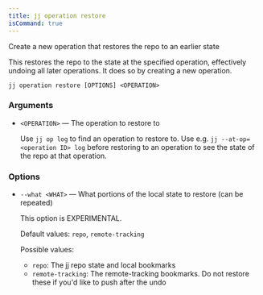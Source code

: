 ```yaml
---
title: jj operation restore
isCommand: true
---
```


Create a new operation that restores the repo to an earlier state

This restores the repo to the state at the specified operation, effectively undoing all later operations. It does so by creating a new operation.

```shell title="Usage"
jj operation restore [OPTIONS] <OPERATION>
```

### Arguments

- `<OPERATION>` — The operation to restore to

  Use `jj op log` to find an operation to restore to. Use e.g. `jj --at-op=<operation ID> log` before restoring to an operation to see the state of the repo at that operation.

### Options

- `--what <WHAT>` — What portions of the local state to restore (can be repeated)

  This option is EXPERIMENTAL.

  Default values: `repo`, `remote-tracking`

  Possible values:

  - `repo`:
    The jj repo state and local bookmarks
  - `remote-tracking`:
    The remote-tracking bookmarks. Do not restore these if you'd like to push after the undo


